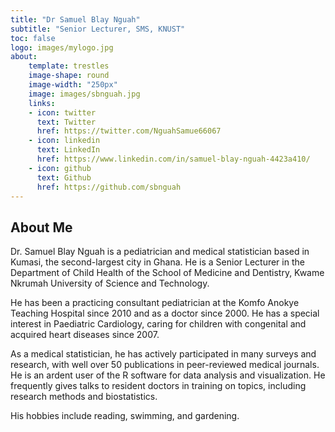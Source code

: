 ```yaml
---
title: "Dr Samuel Blay Nguah"
subtitle: "Senior Lecturer, SMS, KNUST"
toc: false
logo: images/mylogo.jpg
about: 
    template: trestles
    image-shape: round
    image-width: "250px"
    image: images/sbnguah.jpg
    links:
    - icon: twitter
      text: Twitter
      href: https://twitter.com/NguahSamue66067
    - icon: linkedin
      text: LinkedIn
      href: https://www.linkedin.com/in/samuel-blay-nguah-4423a410/
    - icon: github
      text: Github
      href: https://github.com/sbnguah
---
```


## About Me

Dr. Samuel Blay Nguah is a pediatrician and medical statistician based in Kumasi, the second-largest
city in Ghana. He is a Senior Lecturer in the Department of Child Health of the School of Medicine
and Dentistry, Kwame Nkrumah University of Science and Technology.

He has been a practicing consultant pediatrician at the Komfo Anokye Teaching Hospital since 2010
and as a doctor since 2000. He has a special interest in Paediatric Cardiology, caring for children
with congenital and acquired heart diseases since 2007.

As a medical statistician, he has actively participated in many surveys and research, with well over
50 publications in peer-reviewed medical journals. He is an ardent user of the R software for data
analysis and visualization. He frequently gives talks to resident doctors in training on topics,
including research methods and biostatistics.

His hobbies include reading, swimming, and gardening.
